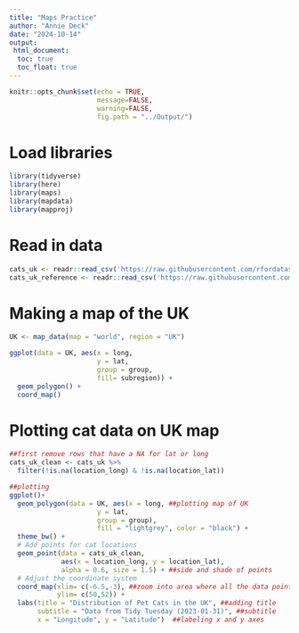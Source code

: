 ```yaml
---
title: "Maps Practice"
author: "Annie Deck"
date: "2024-10-14"
output: 
 html_document:
  toc: true
  toc_float: true
---
```


```r
knitr::opts_chunk$set(echo = TRUE,
                      message=FALSE,
                      warning=FALSE,
                      fig.path = "../Output/")
```
# Load libraries 
```r
library(tidyverse)
library(here)
library(maps)
library(mapdata)
library(mapproj)
```



# Read in data
```r
cats_uk <- readr::read_csv('https://raw.githubusercontent.com/rfordatascience/tidytuesday/master/data/2023/2023-01-31/cats_uk.csv')
cats_uk_reference <- readr::read_csv('https://raw.githubusercontent.com/rfordatascience/tidytuesday/master/data/2023/2023-01-31/cats_uk_reference.csv')
```

# Making a map of the UK
```r
UK <- map_data(map = "world", region = "UK")

ggplot(data = UK, aes(x = long, 
                      y = lat, 
                      group = group,
                      fill= subregion)) + 
  geom_polygon() +
  coord_map()


```

# Plotting cat data on UK map
```r
##first remove rows that have a NA for lat or long
cats_uk_clean <- cats_uk %>%
  filter(!is.na(location_long) & !is.na(location_lat))

##plotting
ggplot()+ 
  geom_polygon(data = UK, aes(x = long, ##plotting map of UK
                      y = lat, 
                      group = group),
                      fill = "lightgrey", color = "black") + 
  theme_bw() +
  # Add points for cat locations
  geom_point(data = cats_uk_clean, 
             aes(x = location_long, y = location_lat),
             alpha = 0.6, size = 1.5) + ##side and shade of points 
  # Adjust the coordinate system
  coord_map(xlim= c(-6.5,-3), ##zoom into area where all the data points are
            ylim= c(50,52)) + 
  labs(title = "Distribution of Pet Cats in the UK", ##adding title 
       subtitle = "Data from Tidy Tuesday (2023-01-31)", ##subtitle
       x = "Longitude", y = "Latitude")  ##labeling x and y axes 
 
```

